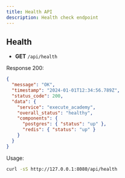 ```yaml
---
title: Health API
description: Health check endpoint
---
```


## Health

- **GET** `/api/health`

Response 200:

```json
{
  "message": "OK",
  "timestamp": "2024-01-01T12:34:56.789Z",
  "status_code": 200,
  "data": {
    "service": "execute_academy",
    "overall_status": "healthy",
    "components": {
      "postgres": { "status": "up" },
      "redis": { "status": "up" }
    }
  }
}
```

Usage:

```bash
curl -sS http://127.0.0.1:8080/api/health
```
